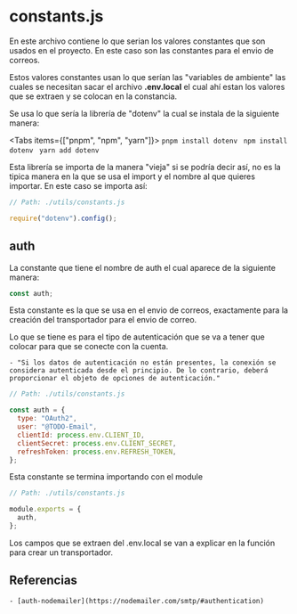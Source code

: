 # constants.js


En este archivo contiene lo que serian los valores constantes que son usados en el proyecto. En este caso son las constantes para el envio de correos.

Estos valores constantes usan lo que serían las "variables de ambiente" las cuales se necesitan sacar el archivo **.env.local** el cual ahí estan los valores que se extraen y se colocan en la constancia.

Se usa lo que sería la librería de "dotenv" la cual se instala de la siguiente manera:

<Tabs items={["pnpm", "npm", "yarn"]}>
  <Tab>```pnpm install dotenv ```</Tab>
  <Tab>```npm install dotenv ```</Tab>
  <Tab>```yarn add dotenv ```</Tab>
</Tabs>

Esta librería se importa de la manera "vieja" si se podría decir así, no es la tipica manera en la que se usa el import y el nombre al que quieres importar. En este caso se importa así:

```js
// Path: ./utils/constants.js

require("dotenv").config();
```

## auth

La constante que tiene el nombre de auth el cual aparece de la siguiente manera:

```js
const auth;
```

Esta constante es la que se usa en el envio de correos, exactamente para la creación del transportador para el envio de correo.

Lo que se tiene es para el tipo de autenticación que se va a tener que colocar para que se conecte con la cuenta.

    - "Si los datos de autenticación no están presentes, la conexión se considera autenticada desde el principio. De lo contrario, deberá proporcionar el objeto de opciones de autenticación."

```js
// Path: ./utils/constants.js

const auth = {
  type: "OAuth2",
  user: "@TODO-Email",
  clientId: process.env.CLIENT_ID,
  clientSecret: process.env.CLIENT_SECRET,
  refreshToken: process.env.REFRESH_TOKEN,
};
```

Esta constante se termina importando con el module

```js
// Path: ./utils/constants.js

module.exports = {
  auth,
};
```

Los campos que se extraen del .env.local se van a explicar en la función para crear un transportador.

## Referencias

    - [auth-nodemailer](https://nodemailer.com/smtp/#authentication)
